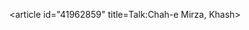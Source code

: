 <article id="41962859" title=Talk:Chah-e Mirza, Khash>
	<talkpage id="41962859" title="Talk:Chah-e Mirza, Khash">
{{WikiProjectBannerShell|1=
{{WikiProject Geography|class=stub|importance=low}}
{{WikiProject Iran |importance=|class=stub}}
{{WikiProject Cities|class=stub|importance=low}}
{{Image requested|in=Iran}}
}}
	</talkpage>
</article>